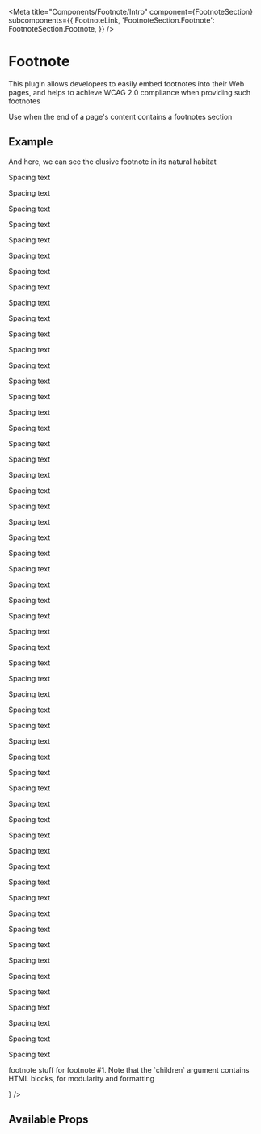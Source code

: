 

<Meta
  title="Components/Footnote/Intro"
  component={FootnoteSection}
  subcomponents={{
    FootnoteLink,
    'FootnoteSection.Footnote': FootnoteSection.Footnote,
  }}
/>

# Footnote

This plugin allows developers to easily embed footnotes into their Web pages, and helps to achieve WCAG 2.0 compliance when providing such footnotes

Use when the end of a page's content contains a footnotes section

## Example

<Canvas>
  <span>
    <p>And here, we can see the elusive footnote in its natural habitat</p>
    <FootnoteLink value="1" />
    <p>Spacing text</p>
    <p>Spacing text</p>
    <p>Spacing text</p>
    <p>Spacing text</p>
    <p>Spacing text</p>
    <p>Spacing text</p>
    <p>Spacing text</p>
    <p>Spacing text</p>
    <p>Spacing text</p>
    <p>Spacing text</p>
    <p>Spacing text</p>
    <p>Spacing text</p>
    <p>Spacing text</p>
    <p>Spacing text</p>
    <p>Spacing text</p>
    <p>Spacing text</p>
    <p>Spacing text</p>
    <p>Spacing text</p>
    <p>Spacing text</p>
    <p>Spacing text</p>
    <p>Spacing text</p>
    <p>Spacing text</p>
    <p>Spacing text</p>
    <p>Spacing text</p>
    <p>Spacing text</p>
    <p>Spacing text</p>
    <p>Spacing text</p>
    <p>Spacing text</p>
    <p>Spacing text</p>
    <p>Spacing text</p>
    <p>Spacing text</p>
    <p>Spacing text</p>
    <p>Spacing text</p>
    <p>Spacing text</p>
    <p>Spacing text</p>
    <p>Spacing text</p>
    <p>Spacing text</p>
    <p>Spacing text</p>
    <p>Spacing text</p>
    <p>Spacing text</p>
    <p>Spacing text</p>
    <p>Spacing text</p>
    <p>Spacing text</p>
    <p>Spacing text</p>
    <p>Spacing text</p>
    <p>Spacing text</p>
    <p>Spacing text</p>
    <p>Spacing text</p>
    <p>Spacing text</p>
    <p>Spacing text</p>
    <p>Spacing text</p>
    <p>Spacing text</p>
    <p>Spacing text</p>
    <p>Spacing text</p>
    <p>Spacing text</p>
    <p>Spacing text</p>
    <p>Spacing text</p>
    <FootnoteSection>
      <FootnoteSection.Footnote
        value="1"
        children={
          <p>
            footnote stuff for footnote #1. Note that the `children` argument
            contains HTML blocks, for modularity and formatting
          </p>
        }
      />
    </FootnoteSection>
  </span>
</Canvas>

## Available Props

<ArgsTable />
